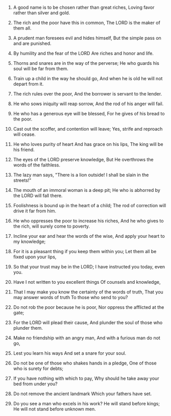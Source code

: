 
1. A good name is to be chosen rather than great riches, Loving favor rather than silver and gold.

2. The rich and the poor have this in common, The LORD is the maker of them all.

3. A prudent man foresees evil and hides himself, But the simple pass on and are punished.

4. By humility and the fear of the LORD Are riches and honor and life.

5. Thorns and snares are in the way of the perverse; He who guards his soul will be far from them.

6. Train up a child in the way he should go, And when he is old he will not depart from it.

7. The rich rules over the poor, And the borrower is servant to the lender.

8. He who sows iniquity will reap sorrow, And the rod of his anger will fail.

9. He who has a generous eye will be blessed, For he gives of his bread to the poor.

10. Cast out the scoffer, and contention will leave; Yes, strife and reproach will cease.

11. He who loves purity of heart And has grace on his lips, The king will be his friend.

12. The eyes of the LORD preserve knowledge, But He overthrows the words of the faithless.

13. The lazy man says, "There is a lion outside! I shall be slain in the streets!"

14. The mouth of an immoral woman is a deep pit; He who is abhorred by the LORD will fall there.

15. Foolishness is bound up in the heart of a child; The rod of correction will drive it far from him.

16. He who oppresses the poor to increase his riches, And he who gives to the rich, will surely come to poverty.

17. Incline your ear and hear the words of the wise, And apply your heart to my knowledge;

18. For it is a pleasant thing if you keep them within you; Let them all be fixed upon your lips,

19. So that your trust may be in the LORD; I have instructed you today, even you.

20. Have I not written to you excellent things Of counsels and knowledge,

21. That I may make you know the certainty of the words of truth, That you may answer words of truth To those who send to you?

22. Do not rob the poor because he is poor, Nor oppress the afflicted at the gate;

23. For the LORD will plead their cause, And plunder the soul of those who plunder them.

24. Make no friendship with an angry man, And with a furious man do not go,

25. Lest you learn his ways And set a snare for your soul.

26. Do not be one of those who shakes hands in a pledge, One of those who is surety for debts;

27. If you have nothing with which to pay, Why should he take away your bed from under you?

28. Do not remove the ancient landmark Which your fathers have set.

29. Do you see a man who excels in his work? He will stand before kings; He will not stand before unknown men.


